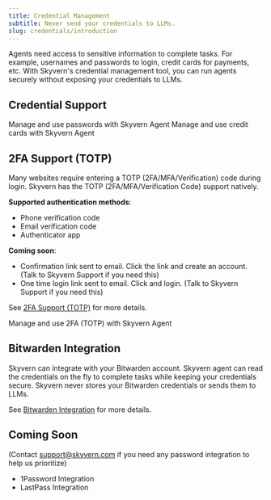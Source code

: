```yaml
---
title: Credential Management
subtitle: Never send your credentials to LLMs.
slug: credentials/introduction
---
```


Agents need access to sensitive information to complete tasks. For example, usernames and passwords to login, credit cards for payments, etc. With Skyvern's credential management tool, you can run agents securely without exposing your credentials to LLMs.

## Credential Support
<CardGroup cols={2}>
  <Card
    title="Password Management"
    icon="key"
    href="/credentials/passwords"
  >
    Manage and use passwords with Skyvern Agent
  </Card>
  <Card
    title="Credit Cards"
    icon="credit-card"
    href="/credentials/credit-cards"
  >
    Manage and use credit cards with Skyvern Agent
  </Card>
</CardGroup>

## 2FA Support (TOTP)

Many websites require entering a TOTP (2FA/MFA/Verification) code during login. Skyvern has the TOTP (2FA/MFA/Verification Code) support natively.

**Supported authentication methods**:
- Phone verification code
- Email verification code
- Authenticator app

**Coming soon**:
- Confirmation link sent to email. Click the link and create an account. (Talk to Skyvern Support if you need this)
- One time login link sent to email. Click and login. (Talk to Skyvern Support if you need this)

See [2FA Support (TOTP)](/credentials/totp) for more details.

<CardGroup cols={1}>
  <Card
    title="2FA Support (TOTP)"
    icon="pager"
    href="/credentials/totp"
  >
    Manage and use 2FA (TOTP) with Skyvern Agent
  </Card>
</CardGroup>

## Bitwarden Integration

Skyvern can integrate with your Bitwarden account. Skyvern agent can read the credentials on the fly to complete tasks while keeping your credentials secure. Skyvern never stores your Bitwarden credentials or sends them to LLMs.

See [Bitwarden Integration](/credentials/bitwarden) for more details.

## Coming Soon
(Contact support@skyvern.com if you need any password integration to help us prioritize)

- 1Password Integration
- LastPass Integration
